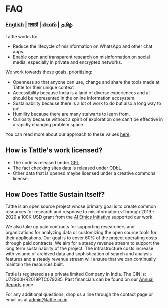 # FAQ

### [English](/faq) | [मराठी](/lang/marathi/faq_marathi) | [తెలుగు](/lang/telugu/faq_telugu) | [தமிழ்](/lang/tamil/faq_tamil)

Tattle works to:

- Reduce the lifecycle of misinformation on WhatsApp and other chat apps.
- Enable open and transparent research on misinformation on social media, especially in private and encrypted networks.

We work towards these goals, prioritizing:

- Openness so that anyone can use, change and share the tools made at Tattle for their unique context
- Accessibility because India is a land of diverse experiences and all should be represented in the online information ecosystem.
- Sustainability because there is a lot of work to do but also a long way to go!
- Humility because there are many stalwarts to learn from.
- Curiosity because without a spirit of exploration one can't be effective in a rapidly changing problem space.

You can read more about our approach to these values [here](http://blog.tattle.co.in/shubhaarmbh/).

## How is Tattle's work licensed?

- The code is released under [GPL](https://www.gnu.org/licenses/gpl-3.0.en.html).
- The fact checking sites data is released under [ODbL](https://opendatacommons.org/licenses/odbl/).
- Other data that is opened maybe licensed under a creative commons license.

## How Does Tattle Sustain Itself?

Tattle is an open source project whose primary goal is to create common resources for research and response to misinformation.vThrough 2019 - 2020 a 100K USD grant from the [AI Ethics Initiative](https://aiethicsinitiative.org/news/2019/3/12/announcing-the-winners-of-the-ai-and-the-news-open-challenge) supported our work.

We also take up paid contracts for supporting researchers and organizations for analyzing data or customizing the open source tools for their applications. Our goal is to cover 60% of the project operating costs through paid contracts. We aim for a steady revenue stream to support the long term sustainability of the project. The infrastructure costs increase with volume of archived data and sophistication of search and analysis features and a steady revenue stream will ensure that we can continually maintain the resources built.

Tattle is registered as a private limited Company in India. The CIN is: U72900HR2019PTC079285. Past financials can be found on our [Annual Reports](https://tattle.co.in/report/) page.

For any additional questions, drop us a line through the contact page or email us at admin@tattle.co.in
